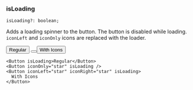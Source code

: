 
### isLoading

```
isLoading?: boolean;
```

Adds a loading spinner to the button. The button is disabled while loading.
`iconLeft` and `iconOnly` icons are replaced with the loader.

<div className="flex flex-wrap gap-2">
  <Button isLoading>Regular</Button>
  <Button iconOnly="star" isLoading />
  <Button iconLeft="star" iconRight="star" isLoading>
    With Icons
  </Button>
</div>

```tsx
<Button isLoading>Regular</Button>
<Button iconOnly="star" isLoading />
<Button iconLeft="star" iconRight="star" isLoading>
  With Icons
</Button>
```
